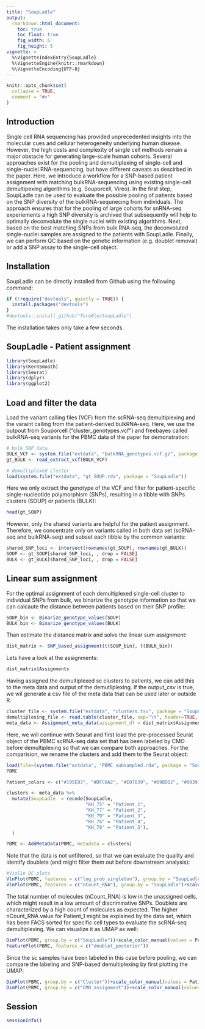 ```yaml
---
title: "SoupLadle"
output:
  rmarkdown::html_document:
    toc: true
    toc_float: true
    fig_width: 6 
    fig_height: 5 
vignette: >
  %\VignetteIndexEntry{SoupLadle}
  %\VignetteEngine{knitr::rmarkdown}
  %\VignetteEncoding{UTF-8}
---
```


```r
knitr::opts_chunk$set(
  collapse = TRUE,
  comment = "#>"
)
```

## Introduction
Single cell RNA sequencing has provided unprecedented insights into the  molecular cues and cellular heterogeneity underlying human disease. However, the high costs and complexity of single cell methods remain a major obstacle for generating large-scale human cohorts.
Several approaches exist for the pooling and demultiplexing of single-cell and single-nuclei RNA-sequencing, but have different caveats as descirbed in the paper.
Here, we introduce a workflow for a SNP-based patient assignment with matching bulkRNA-sequencing using existing single-cell demultipexing algorithms (e.g. Souporcell, Vireo).
In the first step, SoupLadle can be used to evaluate the possible pooling of patients based on the SNP diversity of the bulkRNA-sequnecing from individuals. The approach ensures that for the pooling of large cohorts for snRNA-seq experiements a high SNP diversity is archived that subsequently will help to optimally deconvolute the single nuclei with existing algorithms. Next, based on the best matching SNPs from bulk RNA-seq, the deconvoluted single-nuclei samples are assigned to the patients with SoupLadle. Finally, we can perform QC based on the genetic information (e.g. doublet removal) or add a SNP assay to the single-cell object.

## Installation
SoupLadle can be directly installed from Github using the following command:
```r
if (!require("devtools", quietly = TRUE)) {
  install.packages("devtools")
}
#devtools::install_github("ToreBle/SoupLadle")
```
The installation takes only take a few seconds.

## SoupLadle - Patient assignment
```r
library(SoupLadle)
library(KernSmooth)
library(Seurat)
library(dplyr)
library(ggplot2)
```

## Load and filter the data
Load the variant calling files (VCF) from the scRNA-seq demultiplexing and the varaint calling from the patient-derived bulkRNA-seq. Here, we use the outpout from Souporcell ("cluster_genotypes.vcf") and freebayes called bulkRNA-seq variants for the PBMC data of the paper for demonstration:
```r
# bulk SNP data
BULK_VCF <- system.file("extdata", "bulkRNA_genotypes.vcf.gz", package = "SoupLadle")
gt_BULK <- read_extract_vcf(BULK_VCF)

# demultiplexed cluster
load(system.file("extdata", "gt_SOUP.rda", package = "SoupLadle"))
```

Here we only extract the genotype of the VCF and filter for patient-specific single-nucleotide polymorphism (SNPs), resulting in a tibble with SNPs clusters (SOUP) or patients (BULK):
```r
head(gt_SOUP)
```

However, only the shared variants are helpful for the patient assignment. Therefore, we concentrate only on variants called in both data set (scRNA-seq and bulkRNA-seq) and subset each tibble by the common variants:

```r
shared_SNP_loci <- intersect(rownames(gt_SOUP), rownames(gt_BULK))
SOUP <- gt_SOUP[shared_SNP_loci, , drop = FALSE]
BULK <- gt_BULK[shared_SNP_loci, , drop = FALSE]
```

## Linear sum assignment
For the optimal assignment of each demultiplexed single-cell cluster to individual SNPs from bulk, we binarize the genotype information so that we can calcaute the distance between patients based on their SNP profile: 
```r
SOUP_bin <- Binarize_genotype_values(SOUP)
BULK_bin <- Binarize_genotype_values(BULK)
```

Than estimate the distance matrix and solve the linear sum assignment:
```r
dist_matrix <- SNP_based_assignment(t(SOUP_bin), t(BULK_bin))
```

Lets have a look at the assignments:
```r
dist_matrix$Assignments
```

Having assigned the demultiplexed sc clusters to patients, we can add this to the meta data and output of the demutliplexing. If the output_csv is true, we wil generate a csv file of the meta data that can be used later or outside R.
```r
cluster_file <- system.file("extdata", "clusters.tsv", package = "SoupLadle")
demultiplexing_file <- read.table(cluster_file, sep="\t", header=TRUE, row.names=1)
meta_data <- Assignment_meta_data(assignment_df = dist_matrix$Assignments, clusters = demultiplexing_file, output_csv = TRUE, output_file = "SoupLadle_Assignments.csv")
```

Here, we will continue with Seurat and first load the pre-processed Seurat object of the PBMC scRNA-seq data set that has been labeled by CMO before demultiplexing so that we can compare both approaches. For the comparision, we rename the clusters and add them to the Seurat object:
```r
load(file=(system.file("extdata", "PBMC_subsampled.rda", package = "SoupLadle")))
PBMC
```

```r
Patient_colors <- c("#195E83", "#DFC8A2", "#E07B39", "#69BDD2", "#80391E", "#606060", "gray")

clusters <- meta_data %>%
  mutate(SoupLadle  = recode(SoupLadle,
                             "KH_75" = "Patient_1",
                             "KH_77" = "Patient_2",
                             "KH_79" = "Patient_3",
                             "KH_76" = "Patient_4",
                             "KH_78" = "Patient_5"),
  )

PBMC <- AddMetaData(PBMC, metadata = clusters)
```

Note that the data is not unfiltered, so that we can evaluate the quality and identify doublets (and might filter them out before downstream analysis):
```r
#Violin QC plots
VlnPlot(PBMC, features = c("log_prob_singleton"), group.by = "SoupLadle")+scale_fill_manual(values = Patient_colors)
VlnPlot(PBMC, features = c("nCount_RNA"), group.by = "SoupLadle")+scale_fill_manual(values = Patient_colors)
```

The total number of molecules (nCount_RNA) is low in the unassigned cells, which might result in a low amount of discriminative SNPs. Doublets are characterized by a high count of molecules as expected. The higher nCount_RNA value for Patient_1 might be explained by the data set, which has been FACS sorted for specific cell types to evaluate the scRNA-seq demultiplexing. We can visualize it as UMAP as well:
```r
DimPlot(PBMC, group.by = c("SoupLadle"))+scale_color_manual(values = Patient_colors)
FeaturePlot(PBMC, features = c("doublet_posterior"))
```

Since the sc samples have been labeled in this case before pooling, we can compare the labeling and SNP-based demultiplexing by first plotting the UMAP:
```r
DimPlot(PBMC, group.by = c("Cluster"))+scale_color_manual(values = Patient_colors)
DimPlot(PBMC, group.by = c("CMO_assignment"))+scale_color_manual(values = Patient_colors)
```

## Session
```r
sessionInfo()
```
